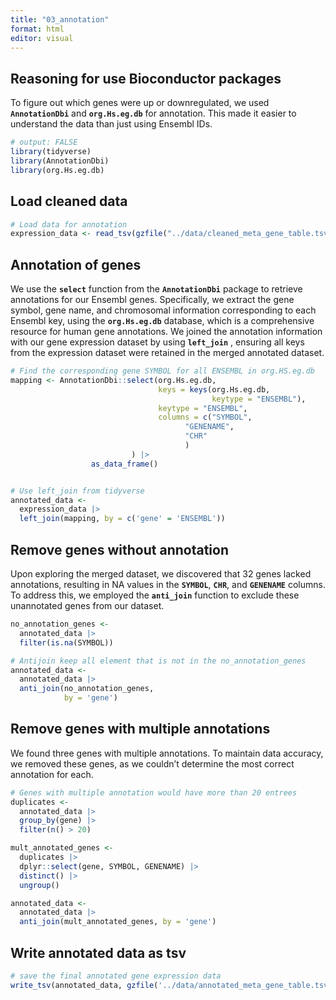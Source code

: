 ```yaml
---
title: "03_annotation"
format: html
editor: visual
---
```


## Reasoning for use Bioconductor packages

To figure out which genes were up or downregulated, we used **`AnnotationDbi`** and **`org.Hs.eg.db`** for annotation. This made it easier to understand the data than just using Ensembl IDs.

```r
# output: FALSE
library(tidyverse)
library(AnnotationDbi)
library(org.Hs.eg.db)
```

## Load cleaned data

```r
# Load data for annotation
expression_data <- read_tsv(gzfile("../data/cleaned_meta_gene_table.tsv.gz"))
```

## Annotation of genes

We use the **`select`** function from the **`AnnotationDbi`** package to retrieve annotations for our Ensembl genes. Specifically, we extract the gene symbol, gene name, and chromosomal information corresponding to each Ensembl key, using the **`org.Hs.eg.db`** database, which is a comprehensive resource for human gene annotations. We joined the annotation information with our gene expression dataset by using **`left_join`** , ensuring all keys from the expression dataset were retained in the merged annotated dataset.

```r
# Find the corresponding gene SYMBOL for all ENSEMBL in org.HS.eg.db 
mapping <- AnnotationDbi::select(org.Hs.eg.db, 
                                 keys = keys(org.Hs.eg.db, 
                                             keytype = "ENSEMBL"),
                                 keytype = "ENSEMBL",
                                 columns = c("SYMBOL",
                                       "GENENAME",
                                       "CHR"
                                       )
                           ) |> 
                  as_data_frame()


# Use left_join from tidyverse
annotated_data <- 
  expression_data |> 
  left_join(mapping, by = c('gene' = 'ENSEMBL'))

```

## Remove genes without annotation

Upon exploring the merged dataset, we discovered that 32 genes lacked annotations, resulting in NA values in the **`SYMBOL`**, **`CHR`**, and **`GENENAME`** columns. To address this, we employed the **`anti_join`** function to exclude these unannotated genes from our dataset.

```r
no_annotation_genes <- 
  annotated_data |> 
  filter(is.na(SYMBOL)) 

# Antijoin keep all element that is not in the no_annotation_genes
annotated_data <- 
  annotated_data |> 
  anti_join(no_annotation_genes, 
            by = 'gene')
```

## Remove genes with multiple annotations

We found three genes with multiple annotations. To maintain data accuracy, we removed these genes, as we couldn't determine the most correct annotation for each.

```r
# Genes with multiple annotation would have more than 20 entrees
duplicates <- 
  annotated_data |> 
  group_by(gene) |> 
  filter(n() > 20) 

mult_annotated_genes <- 
  duplicates |>
  dplyr::select(gene, SYMBOL, GENENAME) |> 
  distinct() |> 
  ungroup() 

annotated_data <- 
  annotated_data |> 
  anti_join(mult_annotated_genes, by = 'gene') 
```

## Write annotated data as tsv

```r
# save the final annotated gene expression data
write_tsv(annotated_data, gzfile('../data/annotated_meta_gene_table.tsv.gz'))
```
